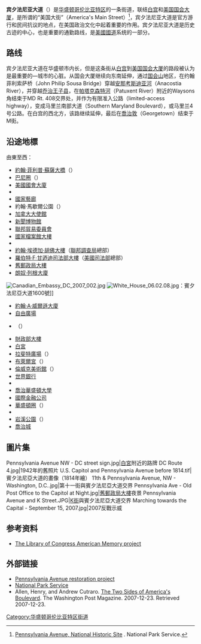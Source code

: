 {{noteTA
|G1=USState
|1=zh-hans:乔治;zh-hk:佐治;zh-tw:喬治;
|2=zh-hans:罗伯特; zh-tw:羅伯特; zh-hk:羅拔;
|3=zh-hans:罗纳德; zh-tw:隆納; zh-hk:朗奴;
|4=zh-hans:里根; zh-tw:雷根; zh-hk:列根;
}}
{{Coord|38|53|37.46|N|77|1|26.05|W|display=title|type:railwaystation_region:US_dim:100}}
{{Infobox street
| name                    = 宾夕法尼亚大道<br />Pennsylvania Avenue
| native_name             =
| image                   = OldPostOfficePennAve.jpg
| caption                 = 賓夕法尼亞西北大道
| former_names            =
| postal_code             =
| addresses               =
| length_mi               = 35.1
| width                   = 
| location                = [[華盛頓哥倫比亞特區|華盛頓哥倫比亞特區]]<br>[[乔治王子县_(马里兰州)|乔治王子县]]
| client                  =
| owner                   =
| current_tenants         =
| sector                  =
| category                =
| coordinates             = {{coord|38.893738|-77.023901|display=inline}}
| commissioning_date      =
| construction_start_date =
| completion_date         =
| inauguration_date       =
| demolition_date         =
| main_contractor         =
| cost                    =
}}
'''宾夕法尼亚大道'''（{{lang-en|Pennsylvania Avenue}}）是[[华盛顿哥伦比亚特区|华盛顿哥伦比亚特区]]的一条街道，联结[[白宫|白宫]]和[[美国国会大厦|美国国会大厦]]，是所谓的“美国大街”（America's Main Street）<ref>[http://www.nps.gov/paav Pennsylvania Avenue, National Historic Site] {{Wayback|url=http://www.nps.gov/paav |date=20100830060639 }}. National Park Service.</ref>，宾夕法尼亚大道是官方游行和民间抗议的地点，在美国政治文化中起着重要的作用。宾夕法尼亚大道是历史古迹的中心，也是重要的通勤路线，是[[美國國道|美國國道]]系统的一部分。

== 路线 ==
宾夕法尼亚大道在华盛顿市内长{{convert|6|mi|km}}，但是这条街从[[白宫|白宫]]到[[美国国会大厦|美国国会大厦]]的{{convert|1.2|mi|km}}路段被认为是最重要的—城市的心脏。从国会大厦继续向东南延伸{{convert|18|mi|km}}，通过[[国会山|国会山]]地区，在约翰菲利索萨桥（John Philip Sousa Bridge）穿越[[安那考斯迪亚河|安那考斯迪亚河]]（Anacostia River），并穿越[[乔治王子县|乔治王子县]]{{convert|14.5|mi|km}}，在[[帕塔克森特河|帕塔克森特河]]（Patuxent River）附近的Waysons角结束于MD Rt. 408交界处，并作为有限准入公路（limited-access highway），变成马里兰南部大道（Southern Maryland Boulevard），或马里兰4号公路。在白宫的西北方，该路继续延伸{{convert|1.4|mi|km}}，最后在[[喬治敦_(華盛頓哥倫比亞特區)|喬治敦]]（Georgetown）结束于M街。

== 沿途地標 ==
由東至西：
{{col-begin}}
{{col-break|width=40%}}
*[[約翰·菲利普·蘇薩大橋|約翰·菲利普·蘇薩大橋]]（{{lang|en|John Philip Sousa Bridge}}）
*[[巴尼圈|巴尼圈]]（{{lang|en|Barney Circle}}）
*[[美國國會大廈|美國國會大廈]]
*{{link-en|和平紀念碑 (華盛頓特區)|Peace Monument|和平紀念碑}}
*[[國家藝廊|國家藝廊]]
*約翰·馬歇爾公園（{{lang|en|John Marshall Park}}）
*[[加拿大駐美國大使館|加拿大大使館]]
*[[新聞博物館|新聞博物館]]
*[[聯邦貿易委員會|聯邦貿易委員會]]
*[[國家檔案館大樓|國家檔案館大樓]]
*{{link-en|美國海軍紀念館|United States Navy Memorial}}
*[[約翰·埃德加·胡佛大樓|約翰·埃德加·胡佛大樓]]（[[聯邦調查局|聯邦調查局]]總部）
*[[羅伯特·F·甘迺迪司法部大樓|羅伯特·F·甘迺迪司法部大樓]]（[[美國司法部|美國司法部]]總部）
*[[舊郵政局大樓|舊郵政局大樓]]
*[[朗奴·列根大廈|朗奴·列根大廈]]
{{col-break}}
[[File:Canadian_Embassy_DC_2007_002.jpg|thumb]]
[[File:White_House_06.02.08.jpg|thumb]]：賓夕法尼亞大道1600號]]
*[[約翰·A·威爾遜大廈|約翰·A·威爾遜大廈]]
*[[自由廣場_(華盛頓特區)|自由廣場]]
*{{link-en|潘興公園|Pershing Park}}（{{lang|en|Pershing Park}}）
*[[財政部大樓_(華盛頓特區)|財政部大樓]]
*[[白宮|白宮]]
*[[拉斐特廣場|拉斐特廣場]]（{{lang|en|Lafayette Park}}）
*[[布萊爾宮|布萊爾宮]]（{{lang|en|Blair House}}）
*[[倫威克美術館|倫威克美術館]]（{{lang|en|Renwick Gallery}}）
*[[世界銀行|世界銀行]]
*{{link-en|墨西哥駐美國大使館|Embassy of Mexico in Washington|墨西哥大使館}}
*[[喬治華盛頓大學|喬治華盛頓大學]]
*[[國際金融公司|國際金融公司]]
*[[華盛頓圈|華盛頓圈]]（{{lang|en|Washington Circle}}）
*{{link-en|西班牙駐美國大使館|Embassy of Spain in Washington|西班牙大使館}}
*[[岩溪公園_(華盛頓哥倫比亞特區)|岩溪公園]]（{{lang|en|Rock Creek Park}}）
*[[喬治城_(華盛頓哥倫比亞特區)|喬治城]]
{{col-end}}

== 圖片集 ==
<gallery>
Pennsylvania Avenue NW - DC street sign.jpg|[[白宮|白宮]]附近的路牌
DC Route 4.jpg|1942年的舊照片
U.S. Capitol and Pennsylvania Avenue before 1814.tif|賓夕法尼亞大道的畫像（1814年繪）
11th & Pennsylvania Avenue, NW - Washington, D.C..jpg|第十一街與賓夕法尼亞大道交界
Pennsylvania Ave - Old Post Office to the Capitol at Night.jpg|[[舊郵政局大樓|舊郵政局大樓]]夜景
Pennsylvania Avenue and K Street.JPG|[[K街|K街]]與賓夕法尼亞大道交界
Marching towards the Capital - September 15, 2007.jpg|2007反戰示威
</gallery>

== 参考资料 ==
* [http://memory.loc.gov/ammem/today/may23.html The Library of Congress American Memory project]{{Wayback|url=http://memory.loc.gov/ammem/today/may23.html |date=20100411192818 }}
{{Reflist}}

== 外部链接 ==

{{commonscat|Pennsylvania Avenue}}
* [https://web.archive.org/web/20090113002416/http://www.whitehouse.gov/pennproject/index.html Pennsylvania Avenue restoration project]
* [http://www.nps.gov/paav/ National Park Service]{{Wayback|url=http://www.nps.gov/paav/ |date=20090507052549 }}
* Allen, Henry, and Andrew Cutraro. [http://www.washingtonpost.com/wp-srv/artsandliving/magazine/features/2007/americas-boulevard/gallery.html The Two Sides of America's Boulevard]{{Wayback|url=http://www.washingtonpost.com/wp-srv/artsandliving/magazine/features/2007/americas-boulevard/gallery.html |date=20081012144508 }}. The Washington Post Magazine. 2007-12-23. Retrieved 2007-12-23.

{{华盛顿哥伦比亚特区街道}}
[[Category:华盛顿哥伦比亚特区街道|Category:华盛顿哥伦比亚特区街道]]